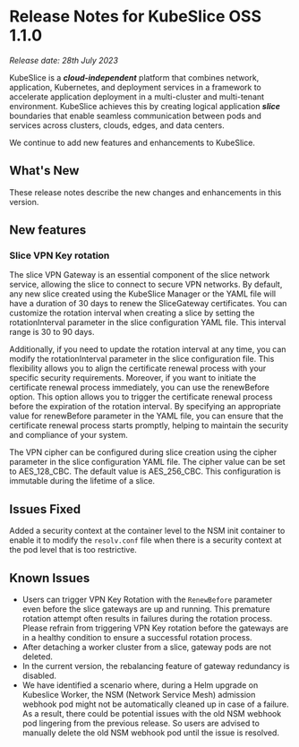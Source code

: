 # Release Notes for KubeSlice OSS 1.1.0

*Release date: 28th July 2023*

KubeSlice is a ***cloud-independent*** platform that combines network, application, Kubernetes, and deployment services 
in a framework to accelerate application deployment in a multi-cluster and multi-tenant environment. KubeSlice achieves this 
by creating logical application ***slice*** boundaries that enable seamless communication between pods and services across 
clusters, clouds, edges, and data centers.

We continue to add new features and enhancements to KubeSlice. 

## What's New
These release notes describe the new changes and enhancements in this version.


## New features

### Slice VPN Key rotation

The slice VPN Gateway is an essential component of the slice network service, allowing the slice to connect to secure VPN networks. 
By default, any new slice created using the KubeSlice Manager or the YAML file will have a duration of 30 days to renew the SliceGateway 
certificates. You can customize the rotation interval when creating a slice by setting the rotationInterval parameter in the slice 
configuration YAML file. This interval range is 30 to 90 days.

Additionally, if you need to update the rotation interval at any time, you can modify the rotationInterval parameter in the slice 
configuration file. This flexibility allows you to align the certificate renewal process with your specific security requirements. 
Moreover, if you want to initiate the certificate renewal process immediately, you can use the renewBefore option. This option allows 
you to trigger the certificate renewal process before the expiration of the rotation interval. By specifying an appropriate value for 
renewBefore parameter in the YAML file, you can ensure that the certificate renewal process starts promptly, helping to maintain the 
security and compliance of your system.

The VPN cipher can be configured during slice creation using the cipher parameter in the slice configuration YAML file. The cipher 
value can be set to AES_128_CBC. The default value is AES_256_CBC. This configuration is immutable during the lifetime of a slice.


## Issues Fixed

Added a security context at the container level to the NSM init container to enable it to modify the `resolv.conf` file when there 
is a security context at the pod level that is too restrictive.

## Known Issues

* Users can trigger VPN Key Rotation with the `RenewBefore` parameter even before the slice gateways are up and running. 
  This premature rotation attempt often results in failures during the rotation process. Please refrain from triggering VPN 
  Key rotation before the gateways are in a healthy condition to ensure a successful rotation process.
* After detaching a worker cluster from a slice, gateway pods are not deleted.
* In the current version, the rebalancing feature of gateway redundancy is disabled.
* We have identified a scenario where, during a Helm upgrade on Kubeslice Worker, the NSM (Network Service Mesh) admission 
  webhook pod might not be automatically cleaned up in case of a failure. As a result, there could be potential issues 
  with the old NSM webhook pod lingering from the previous release. So users are advised to manually delete the 
  old NSM webhook pod until the issue is resolved.
